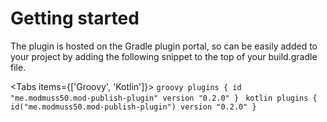 
# Getting started
 
The plugin is hosted on the Gradle plugin portal, so can be easily added to your project by adding the following snippet to the top of your build.gradle file.
 
<Tabs items={['Groovy', 'Kotlin']}>
  <Tab>
    ```groovy
    plugins {
        id "me.modmuss50.mod-publish-plugin" version "0.2.0"
    }
    ```
  </Tab>
  <Tab>
    ```kotlin
    plugins {
        id("me.modmuss50.mod-publish-plugin") version "0.2.0"
    }
    ```
  </Tab>
</Tabs>